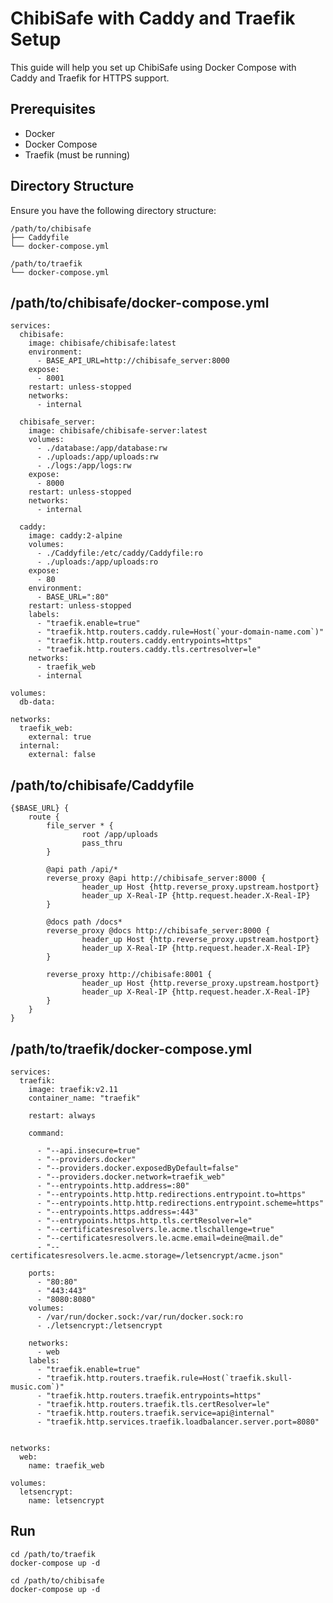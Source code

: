 # ChibiSafe with Caddy and Traefik Setup

This guide will help you set up ChibiSafe using Docker Compose with Caddy and Traefik for HTTPS support.

## Prerequisites

- Docker
- Docker Compose
- Traefik (must be running)

## Directory Structure

Ensure you have the following directory structure:

```
/path/to/chibisafe
├── Caddyfile
└── docker-compose.yml

/path/to/traefik
└── docker-compose.yml
```

## /path/to/chibisafe/docker-compose.yml

```
services:
  chibisafe:
    image: chibisafe/chibisafe:latest
    environment:
      - BASE_API_URL=http://chibisafe_server:8000
    expose:
      - 8001
    restart: unless-stopped
    networks:
      - internal

  chibisafe_server:
    image: chibisafe/chibisafe-server:latest
    volumes:
      - ./database:/app/database:rw
      - ./uploads:/app/uploads:rw
      - ./logs:/app/logs:rw
    expose:
      - 8000
    restart: unless-stopped
    networks:
      - internal

  caddy:
    image: caddy:2-alpine
    volumes:
      - ./Caddyfile:/etc/caddy/Caddyfile:ro
      - ./uploads:/app/uploads:ro
    expose:
      - 80
    environment:
      - BASE_URL=":80"
    restart: unless-stopped
    labels:
      - "traefik.enable=true"
      - "traefik.http.routers.caddy.rule=Host(`your-domain-name.com`)"
      - "traefik.http.routers.caddy.entrypoints=https"
      - "traefik.http.routers.caddy.tls.certresolver=le"
    networks:
      - traefik_web
      - internal

volumes:
  db-data:

networks:
  traefik_web:
    external: true
  internal:
    external: false
```

## /path/to/chibisafe/Caddyfile


```
{$BASE_URL} {
	route {
		file_server * {
				root /app/uploads
				pass_thru
		}

		@api path /api/*
		reverse_proxy @api http://chibisafe_server:8000 {
				header_up Host {http.reverse_proxy.upstream.hostport}
				header_up X-Real-IP {http.request.header.X-Real-IP}
		}

		@docs path /docs*
		reverse_proxy @docs http://chibisafe_server:8000 {
				header_up Host {http.reverse_proxy.upstream.hostport}
				header_up X-Real-IP {http.request.header.X-Real-IP}
		}

		reverse_proxy http://chibisafe:8001 {
				header_up Host {http.reverse_proxy.upstream.hostport}
				header_up X-Real-IP {http.request.header.X-Real-IP}
		}
	}
}
```

## /path/to/traefik/docker-compose.yml

```
services:
  traefik:
    image: traefik:v2.11
    container_name: "traefik"

    restart: always

    command:
   
      - "--api.insecure=true"
      - "--providers.docker"
      - "--providers.docker.exposedByDefault=false"
      - "--providers.docker.network=traefik_web"
      - "--entrypoints.http.address=:80"
      - "--entrypoints.http.http.redirections.entrypoint.to=https"
      - "--entrypoints.http.http.redirections.entrypoint.scheme=https"
      - "--entrypoints.https.address=:443"
      - "--entrypoints.https.http.tls.certResolver=le"
      - "--certificatesresolvers.le.acme.tlschallenge=true"
      - "--certificatesresolvers.le.acme.email=deine@mail.de"
      - "--certificatesresolvers.le.acme.storage=/letsencrypt/acme.json"

    ports:
      - "80:80"
      - "443:443"
      - "8080:8080"
    volumes:
      - /var/run/docker.sock:/var/run/docker.sock:ro
      - ./letsencrypt:/letsencrypt

    networks:
      - web
    labels:
      - "traefik.enable=true"
      - "traefik.http.routers.traefik.rule=Host(`traefik.skull-music.com`)"
      - "traefik.http.routers.traefik.entrypoints=https"
      - "traefik.http.routers.traefik.tls.certResolver=le"
      - "traefik.http.routers.traefik.service=api@internal"
      - "traefik.http.services.traefik.loadbalancer.server.port=8080"


networks:
  web:
    name: traefik_web

volumes:
  letsencrypt:
    name: letsencrypt
```

## Run

```
cd /path/to/traefik
docker-compose up -d

cd /path/to/chibisafe
docker-compose up -d
```
